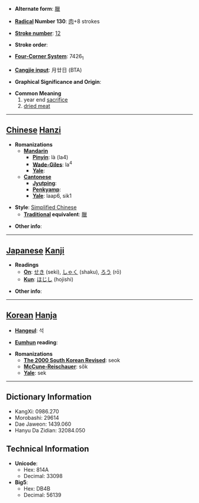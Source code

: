 * '''Alternate form''': [[臘]]

* '''[[Wiktionary:Chinese radical index| Radical]] Number 130''': [[Wiktionary:Chinese radical index 肉|肉]]+8 strokes

* '''[[Wiktionary:Chinese total strokes index|Stroke number]]''': [[Wiktionary:Chinese total strokes index 12|12]]

* '''Stroke order''': 

* '''[[Wiktionary:Chinese four corner index|Four-Corner System]]''': 7426<sub>1</sub>

* '''[[Wiktionary:Chinese Cangjie index|Cangjie input]]''': 月廿日 (BTA)

* '''Graphical Significance and Origin''': 

* '''Common Meaning'''
*#year end [[sacrifice]]
*# [[dried meat]]


----

== [[Chinese]] [[Hanzi]] ==

* '''Romanizations'''
** '''[[Mandarin]]'''
*** '''[[Pinyin]]''': là (la4)
*** '''[[Wade-Giles]]''': la<sup>4</sup>
*** '''[[Yale]]''': 
** '''[[Cantonese]]'''
*** '''[[Jyutping]]''':
*** '''[[Penkyamp]]''': 
*** '''[[Yale]]''': laap6, sik1

* '''Style''': [[Simplified Chinese]] 
** '''[[Traditional Chinese|Traditional]] equivalent''': [[臘]]

* '''Other info''': 

----

== [[Japanese]] [[Kanji]] ==

* '''Readings'''
** '''[[On]]''': [[せき]] (seki), [[しゃく]] (shaku), [[ろう]] (rō)
** '''[[Kun]]''': [[ほじし]] (hojishi)

* '''Other info''':  

----

== [[Korean]] [[Hanja]] ==

* '''[[Hangeul]]''': 석

* '''[[Eumhun]] reading''': 

* '''Romanizations'''
** '''[[The 2000 South Korean Revised Romanization|The 2000 South Korean Revised]]''': seok
** '''[[McCune-Reischauer]]''': sŏk
** '''[[Yale]]''': sek

----

== Dictionary Information ==

* KangXi: 0986.270
* Morobashi: 29614
* Dae Jaweon: 1439.060
* Hanyu Da Zidian: 32084.050

== Technical Information ==

* '''Unicode''':
** Hex: 814A
** Decimal: 33098
* '''Big5''':
** Hex: DB4B
** Decimal: 56139